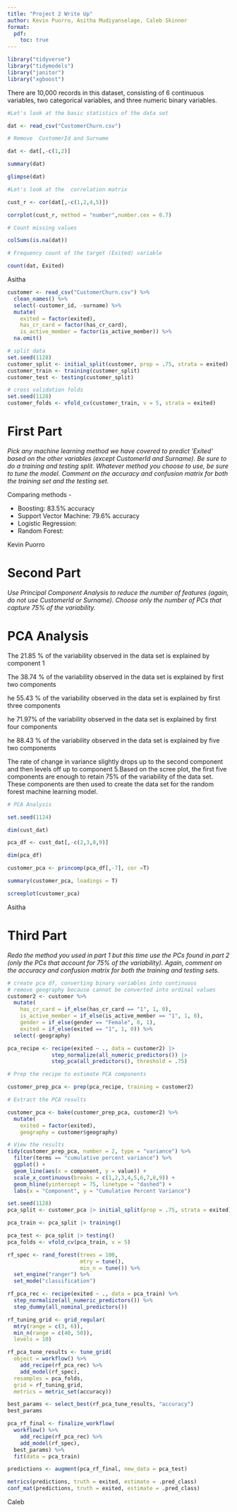 ```yaml
---
title: "Project 2 Write Up"
author: Kevin Puorro, Asitha Mudiyanselage, Caleb Skinner
format:
  pdf:
    toc: true
---
```


```r
library("tidyverse")
library("tidymodels")
library("janitor")
library("xgboost")
```

There are 10,000 records in this dataset, consisting of 6 continuous variables, two categorical variables, and three numeric binary variables.

```r

#Let's look at the basic statistics of the data set

dat <- read_csv("CustomerChurn.csv")

# Remove  CustomerId and Surname

dat <- dat[,-c(1,2)]

summary(dat)

glimpse(dat)

#Let's look at the  correlation matrix

cust_r <- cor(dat[,-c(1,2,4,5)])

corrplot(cust_r, method = "number",number.cex = 0.7)

# Count missing values

colSums(is.na(dat))

# Frequency count of the target (Exited) variable

count(dat, Exited)

```
Asitha


```r
customer <- read_csv("CustomerChurn.csv") %>%
  clean_names() %>%
  select(-customer_id, -surname) %>%
  mutate(
    exited = factor(exited),
    has_cr_card = factor(has_cr_card),
    is_active_member = factor(is_active_member)) %>%
  na.omit()

# split data
set.seed(1128)
customer_split <- initial_split(customer, prop = .75, strata = exited)
customer_train <- training(customer_split)
customer_test <- testing(customer_split)

# cross validation folds
set.seed(1128)
customer_folds <- vfold_cv(customer_train, v = 5, strata = exited)
```

# First Part

*Pick any machine learning method we have covered to predict ‘Exited‘ based on the other variables (except CustomerId and Surname). Be sure to do a training and testing split. Whatever method you choose to use, be sure to tune the model. Comment on the accuracy and confusion matrix for both the training set and the testing set.*

Comparing methods -

* Boosting: 83.5% accuracy
* Support Vector Machine: 79.6% accuracy
* Logistic Regression:
* Random Forest: 

Kevin Puorro

# Second Part

*Use Principal Component Analysis to reduce the number of features (again, do not use CustomerId or Surname). Choose only the number of PCs that capture 75% of the variability.*

# PCA Analysis

The 21.85 % of the variability observed in the data set is explained by component 1

The 38.74 % of the variability observed in the data set is explained by first two components

he 55.43 % of the variability observed in the data set is explained by first three components

he 71.97% of the variability observed in the data set is explained by first four components

he 88.43 % of the variability observed in the data set is explained by five two components

The rate of change in variance slightly drops up to the second component and then levels off up to component 5.Based on the scree plot, the first five components are enough to retain 75% of the variability of the data set. These components are then used to create the data set for the random forest machine learning model.



```r

# PCA Analysis

set.seed(1124)

dim(cust_dat)

pca_df <- cust_dat[,-c(2,3,8,9)]

dim(pca_df)

customer_pca <- princomp(pca_df[,-7], cor =T)

summary(customer_pca, loadings = T)

screeplot(customer_pca)


```
Asitha

# Third Part

*Redo the method you used in part 1 but this time use the PCs found in part 2 (only the PCs that account for 75% of the variability). Again, comment on the accuracy and confusion matrix for both the training and testing sets.*

```r
# create pca df, converting binary variables into continuous
# remove geography because cannot be converted into ordinal values
customer2 <- customer %>%
  mutate(
    has_cr_card = if_else(has_cr_card == "1", 1, 0),
    is_active_member = if_else(is_active_member == "1", 1, 0),
    gender = if_else(gender == "Female", 0, 1),
    exited = if_else(exited == "1", 1, 0)) %>%
  select(-geography)

pca_recipe <- recipe(exited ~ ., data = customer2) |>
              step_normalize(all_numeric_predictors()) |>
              step_pca(all_predictors(), threshold = .75)

# Prep the recipe to estimate PCA components

customer_prep_pca <- prep(pca_recipe, training = customer2)

# Extract the PCA results

customer_pca <- bake(customer_prep_pca, customer2) %>%
  mutate(
    exited = factor(exited),
    geography = customer$geography)

# View the results
tidy(customer_prep_pca, number = 2, type = "variance") %>%
  filter(terms == "cumulative percent variance") %>%
  ggplot() +
  geom_line(aes(x = component, y = value)) +
  scale_x_continuous(breaks = c(1,2,3,4,5,6,7,8,9)) +
  geom_hline(yintercept = 75, linetype = "dashed") +
  labs(x = "Component", y = "Cumulative Percent Variance")

set.seed(1128)
pca_split <- customer_pca |> initial_split(prop = .75, strata = exited)

pca_train <- pca_split |> training()

pca_test <- pca_split |> testing()
pca_folds <- vfold_cv(pca_train, v = 5)
```

```r
rf_spec <- rand_forest(trees = 100,
                       mtry = tune(),
                       min_n = tune()) %>%
  set_engine("ranger") %>%
  set_mode("classification")

rf_pca_rec <- recipe(exited ~ ., data = pca_train) %>%
  step_normalize(all_numeric_predictors()) %>%
  step_dummy(all_nominal_predictors())

rf_tuning_grid <- grid_regular(
  mtry(range = c(3, 6)),
  min_n(range = c(40, 50)),
  levels = 10)

rf_pca_tune_results <- tune_grid(
  object = workflow() %>%
    add_recipe(rf_pca_rec) %>%
    add_model(rf_spec),
  resamples = pca_folds,
  grid = rf_tuning_grid,
  metrics = metric_set(accuracy))

best_params <- select_best(rf_pca_tune_results, "accuracy")
best_params

pca_rf_final <- finalize_workflow(
  workflow() %>%
    add_recipe(rf_pca_rec) %>%
    add_model(rf_spec),
  best_params) %>%
  fit(data = pca_train)

predictions <- augment(pca_rf_final, new_data = pca_test)

metrics(predictions, truth = exited, estimate = .pred_class)
conf_mat(predictions, truth = exited, estimate = .pred_class)
```


Caleb



